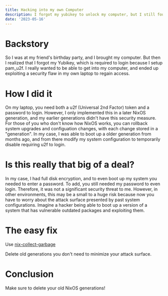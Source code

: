 ```yaml
---
title: Hacking into my own Computer
description: I forgot my yubikey to unlock my computer, but I still found a way in. A warning to NixOS users.
date: '2023-05-16'
---
```


# Backstory
So I was at my friend's birthday party, and I brought my computer. But then I realized that I forgot my Yubikey, which is required to login because I setup pam_u2f. 
I really wanted to be able to get into my computer, and ended up exploiting a security flaw in my own laptop to regain access.

# How I did it
On my laptop, you need both a u2f (Universal 2nd Factor) token and a password to login. However, I only implemented this in a later NixOS generation, and my earlier generations didn't have this security measure.
For those of you who don't know how NixOS works, you can rollback system upgrades and configuation changes, with each change stored in a "generation".
In my case, I was able to boot up a older generation from months ago, and from there modify my system configuration to temporarily disable requiring u2f to login.

# Is this really that big of a deal?
In my case, I had full disk encryption, and to even boot up my system you needed to enter a password. To add, you still needed my password to even login. Therefore, it was not a significant security threat to me. 
However, in other environments, this may be a small to a huge risk because now you have to worry about the attack surface presented by past system configurations.
Imagine a hacker being able to boot up a version of a system that has vulnerable outdated packages and exploiting them.

# The easy fix
Use [nix-collect-garbage](https://nixos.org/manual/nix/stable/command-ref/nix-collect-garbage.html)

Delete old generations you don't need to minimize your attack surface.

# Conclusion
Make sure to delete your old NixOS generations!
